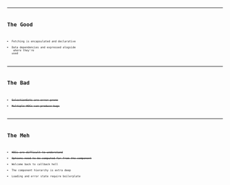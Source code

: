 
<CodeSurferLayout>
  <Code
    code={require('!!raw-loader!./code.0.js').default}
    lang="jsx"
    title="Approach Using HOCs"
  />
  <Code
    code={require('!!raw-loader!./code.1.js').default}
    focus="14:20"
    lang="jsx"
    title="Approach Using HOCs"
    subtitle="define query and mutation"
  />
  <Code
    code={require('!!raw-loader!./code.2.js').default}
    focus="2:14"
    lang="jsx"
    title="Approach Using HOCs"
    subtitle="loading and error state handling"
  />
  <Code
    code={require('!!raw-loader!./code.3.js').default}
    focus="16,21"
    lang="jsx"
    title="Approach Using HOCs"
    subtitle="call removeEmployee function"
  />
  <Code
    code={require('!!raw-loader!./code.1.js').default}
    focus="13:21"
    lang="jsx"
    title="Approach Using HOCs"
  />
</CodeSurferLayout>

---

# The Good

- Fetching is encapsulated and declarative
- Data dependencies and expressed alogside <br /> where they're used

---

# The Bad

- ~~SelectionSets are error-prone~~
- ~~Multiple HOCs can produce bugs~~

---

# The Meh

- ~~HOCs are difficult to understand~~
- ~~Options need to be computed far from the component~~
- Welcome back to callback hell
- The component hierarchy is extra deep
- Loading and error state require boilerplate
